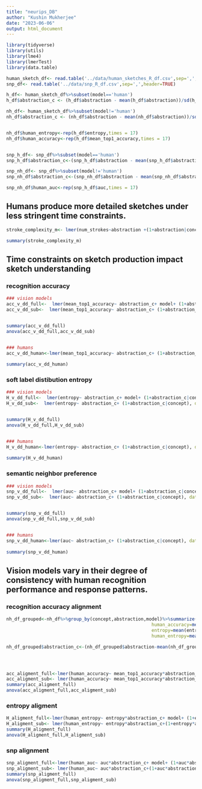 ```yaml
---
title: "neurips_DB"
author: "Kushin Mukherjee"
date: "2023-06-06"
output: html_document
---
```

```r
library(tidyverse)
library(utils)
library(lme4)
library(lmerTest)
library(data.table)
```

```r
human_sketch_df<- read.table('../data/human_sketches_R_df.csv',sep=',',header=TRUE)
snp_df<- read.table('../data/snp_R_df.csv',sep=',',header=TRUE)
```

```r


h_df<- human_sketch_df%>%subset(model=='human')
h_df$abstraction_c <- (h_df$abstraction - mean(h_df$abstraction))/sd(h_df$abstraction )

nh_df<- human_sketch_df%>%subset(model!='human')
nh_df$abstraction_c <- (nh_df$abstraction - mean(nh_df$abstraction))/sd(nh_df$abstraction )


nh_df$human_entropy<-rep(h_df$entropy,times = 17)
nh_df$human_accuracy<-rep(h_df$mean_top1_accuracy,times = 17)


snp_h_df<- snp_df%>%subset(model=='human')
snp_h_df$abstraction_c<-(snp_h_df$abstraction - mean(snp_h_df$abstraction))/sd(snp_h_df$abstraction )

snp_nh_df<- snp_df%>%subset(model!='human')
snp_nh_df$abstraction_c<-(snp_nh_df$abstraction - mean(snp_nh_df$abstraction))/sd(snp_nh_df$abstraction )

snp_nh_df$human_auc<-rep(snp_h_df$auc,times = 17)

```

## Humans produce more detailed sketches under less stringent time constraints.

```r
stroke_complexity_m<- lmer(num_strokes~abstraction +(1+abstraction|concept),data=h_df,control=lmerControl(optimizer="bobyqa",optCtrl=list(maxfun=20000)))

summary(stroke_complexity_m)
```


## Time constraints on sketch production impact sketch understanding


### recognition accuracy
```r

### vision models
acc_v_dd_full<-  lmer(mean_top1_accuracy~ abstraction_c+ model+ (1+abstraction_c|concept), data=nh_df,control=lmerControl(optimizer="bobyqa",optCtrl=list(maxfun=20000)))
acc_v_dd_sub<-  lmer(mean_top1_accuracy~ abstraction_c+ (1+abstraction_c|concept), data=nh_df,control=lmerControl(optimizer="bobyqa",optCtrl=list(maxfun=20000)))


summary(acc_v_dd_full)
anova(acc_v_dd_full,acc_v_dd_sub)


### humans
acc_v_dd_human<-lmer(mean_top1_accuracy~ abstraction_c+ (1+abstraction_c|concept), data=h_df,control=lmerControl(optimizer="bobyqa",optCtrl=list(maxfun=20000)))
   
summary(acc_v_dd_human)


```

### soft label distibution entropy

```r

### vision models
H_v_dd_full<-  lmer(entropy~ abstraction_c+ model+ (1+abstraction_c|concept), data=nh_df,control=lmerControl(optimizer="bobyqa",optCtrl=list(maxfun=20000)))
H_v_dd_sub<-  lmer(entropy~ abstraction_c+ (1+abstraction_c|concept), data=nh_df,control=lmerControl(optimizer="bobyqa",optCtrl=list(maxfun=20000)))


summary(H_v_dd_full)
anova(H_v_dd_full,H_v_dd_sub)


### humans
H_v_dd_human<-lmer(entropy~ abstraction_c+ (1+abstraction_c|concept), data=h_df,control=lmerControl(optimizer="bobyqa",optCtrl=list(maxfun=20000)))
   
summary(H_v_dd_human)


```

### semantic neighbor preference
```r

### vision models
snp_v_dd_full<-  lmer(auc~ abstraction_c+ model+ (1+abstraction_c|concept), data=snp_nh_df,control=lmerControl(optimizer="bobyqa",optCtrl=list(maxfun=20000)))
snp_v_dd_sub<-  lmer(auc~ abstraction_c+ (1+abstraction_c|concept), data=snp_nh_df,control=lmerControl(optimizer="bobyqa",optCtrl=list(maxfun=20000)))


summary(snp_v_dd_full)
anova(snp_v_dd_full,snp_v_dd_sub)


### humans
snp_v_dd_human<-lmer(auc~ abstraction_c+ (1+abstraction_c|concept), data=snp_h_df,control=lmerControl(optimizer="bobyqa",optCtrl=list(maxfun=20000)))
   
summary(snp_v_dd_human)


```

## Vision models vary in their degree of consistency with human recognition performance and response patterns.

### recognition accuracy alignment

```r
nh_df_grouped<-nh_df%>%group_by(concept,abstraction,model)%>%summarize(mean_top1_accuracy=mean(mean_top1_accuracy),
                                                      human_accuracy=mean(human_accuracy),
                                                      entropy=mean(entropy),
                                                      human_entropy=mean(human_entropy))

nh_df_grouped$abstraction_c<-(nh_df_grouped$abstraction-mean(nh_df_grouped$abstraction))/sd(nh_df_grouped$abstraction)




acc_aligment_full<-lmer(human_accuracy~ mean_top1_accuracy*abstraction_c+ model+ (1+mean_top1_accuracy*abstraction_c|concept), data=nh_df_grouped)
acc_aligment_sub<- lmer(human_accuracy~ mean_top1_accuracy*abstraction_c+(1+mean_top1_accuracy*abstraction_c|concept), data=nh_df_grouped)
summary(acc_aligment_full)
anova(acc_aligment_full,acc_aligment_sub)
```

### entropy aligment

```r

H_aligment_full<-lmer(human_entropy~ entropy*abstraction_c+ model+ (1+entropy*abstraction_c||concept), data=nh_df_grouped)
H_aligment_sub<- lmer(human_entropy~ entropy*abstraction_c+(1+entropy*abstraction_c||concept), data=nh_df_grouped)
summary(H_aligment_full)
anova(H_aligment_full,H_aligment_sub)
```

### snp alignment
```r
snp_aligment_full<-lmer(human_auc~ auc*abstraction_c+ model+ (1+auc*abstraction_c|concept), data=snp_nh_df,control=lmerControl(optimizer="bobyqa",optCtrl=list(maxfun=20000)))
snp_aligment_sub<- lmer(human_auc~ auc*abstraction_c+(1+auc*abstraction_c|concept), data=snp_nh_df,control=lmerControl(optimizer="bobyqa",optCtrl=list(maxfun=20000)))
summary(snp_aligment_full)
anova(snp_aligment_full,snp_aligment_sub)
```





